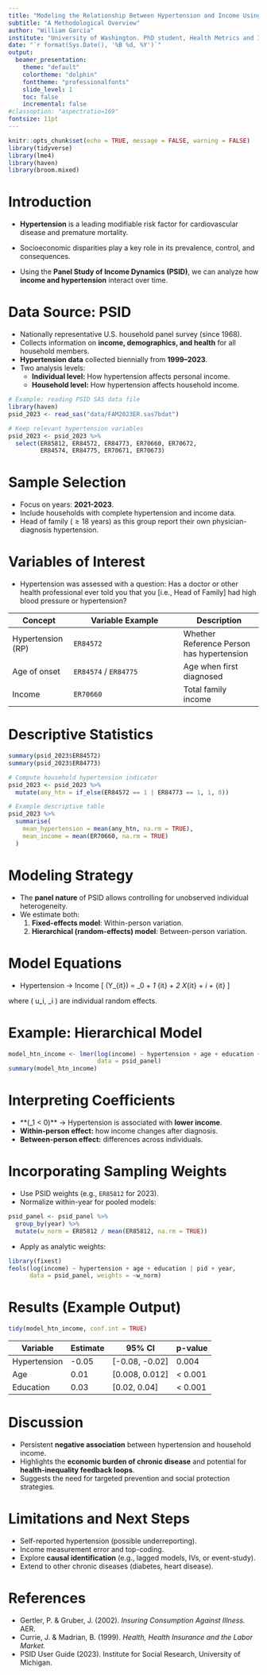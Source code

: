 ```yaml
---
title: "Modeling the Relationship Between Hypertension and Income Using the PSID"
subtitle: "A Methodological Overview"
author: "William Garcia"
institute: "University of Washington. PhD student, Health Metrics and Implementation Science"
date: "`r format(Sys.Date(), '%B %d, %Y')`"
output:
  beamer_presentation:
    theme: "default"
    colortheme: "dolphin"
    fonttheme: "professionalfonts"
    slide_level: 1
    toc: false
    incremental: false
#classoption: "aspectratio=169"
fontsize: 11pt
---
```


```r
knitr::opts_chunk$set(echo = TRUE, message = FALSE, warning = FALSE)
library(tidyverse)
library(lme4)
library(haven)
library(broom.mixed)
```

# Introduction

- **Hypertension** is a leading modifiable risk factor for cardiovascular disease and premature mortality. 

- Socioeconomic disparities play a key role in its prevalence, control, and consequences.  

- Using the **Panel Study of Income Dynamics (PSID)**, we can analyze how **income and hypertension** interact over time.  

# Data Source: PSID

- Nationally representative U.S. household panel survey (since 1968).  
- Collects information on **income, demographics, and health** for all household members.  
- **Hypertension data** collected biennially from **1999–2023**.  
- Two analysis levels:
  - **Individual level:** How hypertension affects personal income.
  - **Household level:** How hypertension affects household income.

```r
# Example: reading PSID SAS data file
library(haven)
psid_2023 <- read_sas("data/FAM2023ER.sas7bdat")

# Keep relevant hypertension variables
psid_2023 <- psid_2023 %>%
  select(ER85812, ER84572, ER84773, ER70660, ER70672,
         ER84574, ER84775, ER70671, ER70673)
```

# Sample Selection

- Focus on years: **2021-2023**.
- Include households with complete hypertension and income data.
- Head of family ($\geq 18$  years) as this group report their own physician-diagnosis hypertension.


# Variables of Interest

- Hypertension was assessed with a question: Has a doctor or other health professional ever told you that you [i.e., Head of Family] had high blood pressure or hypertension?

| Concept | Variable Example | Description |
|----------|------------------|-------------|
| Hypertension (RP) | `ER84572` | Whether Reference Person has hypertension |
| Age of onset | `ER84574` / `ER84775` | Age when first diagnosed |
| Income | `ER70660` | Total family income |

# Descriptive Statistics

```r
summary(psid_2023$ER84572)
summary(psid_2023$ER84773)

# Compute household hypertension indicator
psid_2023 <- psid_2023 %>%
  mutate(any_htn = if_else(ER84572 == 1 | ER84773 == 1, 1, 0))
```

```r
# Example descriptive table
psid_2023 %>%
  summarise(
    mean_hypertension = mean(any_htn, na.rm = TRUE),
    mean_income = mean(ER70660, na.rm = TRUE)
  )
```

# Modeling Strategy

- The **panel nature** of PSID allows controlling for unobserved individual heterogeneity.  
- We estimate both:
  1. **Fixed-effects model**: Within-person variation.
  2. **Hierarchical (random-effects) model**: Between-person variation.

# Model Equations

-  Hypertension → Income
\[
\log(Y_{it}) = \alpha_0 + \alpha_1 \text{HTN}_{it} + \alpha_2 X_{it} + \eta_i + \nu_{it}
\]

where \( u_i, \eta_i \) are individual random effects.

# Example: Hierarchical Model

```r
model_htn_income <- lmer(log(income) ~ hypertension + age + education + (1 | pid),
                         data = psid_panel)
summary(model_htn_income)
```

# Interpreting Coefficients

- **\(\alpha_1 < 0\)** → Hypertension is associated with **lower income**.  
- **Within-person effect:** how income changes after diagnosis.  
- **Between-person effect:** differences across individuals.

# Incorporating Sampling Weights

- Use PSID weights (e.g., `ER85812` for 2023).  
- Normalize within-year for pooled models:
```r
psid_panel <- psid_panel %>%
  group_by(year) %>%
  mutate(w_norm = ER85812 / mean(ER85812, na.rm = TRUE))
```

- Apply as analytic weights:
```r
library(fixest)
feols(log(income) ~ hypertension + age + education | pid + year,
      data = psid_panel, weights = ~w_norm)
```

# Results (Example Output)

```r
tidy(model_htn_income, conf.int = TRUE)
```

| Variable | Estimate | 95% CI | p-value |
|-----------|-----------|--------|---------|
| Hypertension | -0.05 | [-0.08, -0.02] | 0.004 |
| Age | 0.01 | [0.008, 0.012] | < 0.001 |
| Education | 0.03 | [0.02, 0.04] | < 0.001 |

# Discussion

- Persistent **negative association** between hypertension and household income.  
- Highlights the **economic burden of chronic disease** and potential for **health-inequality feedback loops**.  
- Suggests the need for targeted prevention and social protection strategies.

# Limitations and Next Steps

- Self-reported hypertension (possible underreporting).  
- Income measurement error and top-coding.  
- Explore **causal identification** (e.g., lagged models, IVs, or event-study).  
- Extend to other chronic diseases (diabetes, heart disease).

# References

- Gertler, P. & Gruber, J. (2002). *Insuring Consumption Against Illness.* AER.  
- Currie, J. & Madrian, B. (1999). *Health, Health Insurance and the Labor Market.*  
- PSID User Guide (2023). Institute for Social Research, University of Michigan.

